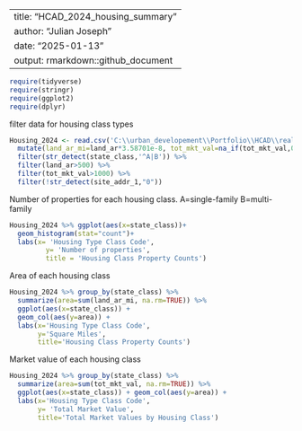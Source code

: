 
---
title: "HCAD_2024_housing_summary"
author: "Julian Joseph"
date: "2025-01-13"
output: rmarkdown::github_document
---
```r
require(tidyverse)
require(stringr)
require(ggplot2)
require(dplyr)
```
filter data for housing class types
```r
Housing_2024 <- read.csv('C:\\urban_developement\\Portfolio\\HCAD\\real_acct_2024.txt', sep="\t", header=T) %>% 
  mutate(land_ar_mi=land_ar*3.58701e-8, tot_mkt_val=na_if(tot_mkt_val,0)) %>%
  filter(str_detect(state_class,'^A|B')) %>% 
  filter(land_ar>500) %>%
  filter(tot_mkt_val>1000) %>%
  filter(!str_detect(site_addr_1,"0")) 
```
Number of properties for each housing class.
A=single-family
B=multi-family

```r
Housing_2024 %>% ggplot(aes(x=state_class))+
  geom_histogram(stat="count")+
  labs(x= 'Housing Type Class Code', 
         y= 'Number of properties', 
         title = 'Housing Class Property Counts')
```
Area of each housing class     
```r
Housing_2024 %>% group_by(state_class) %>% 
  summarize(area=sum(land_ar_mi, na.rm=TRUE)) %>% 
  ggplot(aes(x=state_class)) + 
  geom_col(aes(y=area)) + 
  labs(x='Housing Type Class Code', 
       y='Square Miles', 
       title='Housing Class Property Counts')
```
Market value of each housing class
```r
Housing_2024 %>% group_by(state_class) %>% 
  summarize(area=sum(tot_mkt_val, na.rm=TRUE)) %>% 
  ggplot(aes(x=state_class)) + geom_col(aes(y=area)) + 
  labs(x='Housing Type Class Code', 
       y= 'Total Market Value', 
       title='Total Market Values by Housing Class')
```